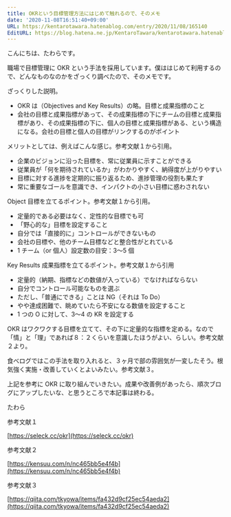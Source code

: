 ```yaml
---
title: OKRという目標管理方法にはじめて触れるので、そのメモ
date: '2020-11-08T16:51:40+09:00'
URL: https://kentarotawara.hatenablog.com/entry/2020/11/08/165140
EditURL: https://blog.hatena.ne.jp/KentaroTawara/kentarotawara.hatenablog.com/atom/entry/26006613650376697
---
```


こんにちは、たわらです。

職場で目標管理に OKR という手法を採用しています。僕ははじめて利用するので、どんなものなのかをざっくり調べたので、そのメモです。

ざっくりした説明。

- OKR は（Objectives and Key Results）の略。目標と成果指標のこと
- 会社の目標と成果指標があって、その成果指標の下にチームの目標と成果指標があり、その成果指標の下に、個人の目標と成果指標がある、という構造になる。会社の目標と個人の目標がリンクするのがポイント

メリットとしては、例えばこんな感じ。参考文献１から引用。

- 企業のビジョンに沿った目標を、常に従業員に示すことができる
- 従業員が「何を期待されているか」がわかりやすく、納得度が上がりやすい
- 目標に対する進捗を定期的に振り返るため、進捗管理の役割も果たす
- 常に重要なゴールを意識でき、インパクトの小さい目標に惑わされない

Object 目標を立てるポイント。参考文献１から引用。

- 定量的である必要はなく、定性的な目標でも可
- 「野心的な」目標を設定すること
- 自分では「直接的に」コントロールができないもの
- 会社の目標や、他のチーム目標などと整合性がとれている
- 1 チーム（or 個人）設定数の目安：3〜5 個

Key Results 成果指標を立てるポイント。参考文献１から引用

- 定量的（納期、指標などの数値が入っている）でなければならない
- 自分でコントロール可能なものを選ぶ
- ただし、「普通にできる」ことは NG（それは To Do）
- やや達成困難で、眺めていたら不安になる数値を設定すること
- 1 つの O に対して、3〜4 の KR を設定する

OKR はワクワクする目標を立てて、その下に定量的な指標を定める。なので「情」と「理」であれば８：２くらいを意識したほうがよい、らしい。参考文献２より。

食べログではこの手法を取り入れると、３ヶ月で部の雰囲気が一変したそう。根気強く実施・改善していくとよいみたい。参考文献３。

上記を参考に OKR に取り組んでいきたい。成果や改善例があったら、順次ブログにアップしたいな、と思うところで本記事は終わる。

たわら

参考文献１

[https://seleck.cc/okr](https://seleck.cc/okr)

参考文献２

[https://kensuu.com/n/nc465bb5e4f4b](https://kensuu.com/n/nc465bb5e4f4b)

参考文献３

[https://qiita.com/tkyowa/items/fa432d9cf25ec54aeda2](https://qiita.com/tkyowa/items/fa432d9cf25ec54aeda2)
